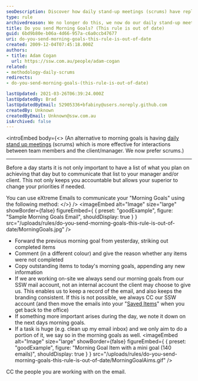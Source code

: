 ```yaml
---
seoDescription: Discover how daily stand-up meetings (scrums) have replaced morning goals for better team interactions and client communication.
type: rule
archivedreason: We no longer do this, we now do our daily stand-up meetings (Scrums) because it is more effective with interactions between team members.
title: Do you send Morning Goals? (This rule is out of date)
guid: 6bd9b80e-b06a-4d66-957a-c6a0ccb47677
uri: do-you-send-morning-goals-this-rule-is-out-of-date
created: 2009-12-04T07:45:18.000Z
authors:
- title: Adam Cogan
  url: https://ssw.com.au/people/adam-cogan
related:
- methodology-daily-scrums
redirects:
- do-you-send-morning-goals-(this-rule-is-out-of-date)

lastUpdated: 2021-03-26T06:39:24.000Z
lastUpdatedBy: Brad
lastUpdatedByEmail: 52905336+bfabiny@users.noreply.github.com
createdBy: Unknown
createdByEmail: Unknown@ssw.com.au
isArchived: false
---
```


<introEmbed
  body={<>
(An alternative to morning goals is having [daily stand up meetings](/methodology-daily-scrums) (scrums) which is more effective for interactions between team members and the client/manager. We now prefer scrums.)

---

Before a day starts it is not only important to have a list of what you plan on achieving that day but to communicate that list to your manager and/or client. This not only keeps you accountable but allows your superior to change your priorities if needed.

You can use eXtreme Emails to communicate your "Morning Goals" using the following method:
  </>}
/>
<imageEmbed
  alt="Image"
  size="large"
  showBorder={false}
  figureEmbed={ {
    preset: "goodExample",
    figure: "Sample Morning Goals Email",
    shouldDisplay: true
  } }
  src="/uploads/rules/do-you-send-morning-goals-this-rule-is-out-of-date/MorningGoals.jpg"
/>

* Forward the previous morning goal from yesterday, striking out completed items
* Comment (in a different colour) and give the reason whether any items were not completed
* Copy outstanding items to today's morning goals, appending any new information
* If we are working on-site we always send our morning goals from our SSW mail account, not an internal account the client may choose to give us. This enables us to keep a record of the email, and also keeps the branding consistent. If this is not possible, we always CC our SSW account (and then move the emails into your "[Saved Items](/do-you-save-important-items-in-a-separate-folder)" when you get back to the office)
* If something more important arises during the day, we note it down on the next days morning goals.
* If a task is huge (e.g. clean up my email inbox) and we only aim to do a portion of it, we say so in the morning goals as well.
<imageEmbed
  alt="Image"
  size="large"
  showBorder={false}
  figureEmbed={ {
    preset: "goodExample",
    figure: "Morning Goal Item with a mini goal (140 emails)",
    shouldDisplay: true
  } }
  src="/uploads/rules/do-you-send-morning-goals-this-rule-is-out-of-date/MorningGoalAims.gif"
/>

CC the people you are working with on the email.
